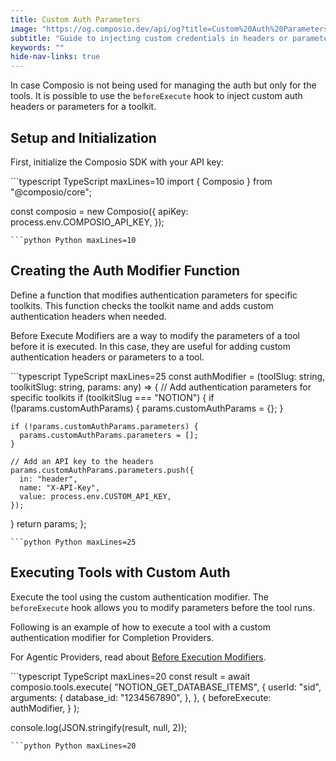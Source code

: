 ```yaml
---
title: Custom Auth Parameters
image: "https://og.composio.dev/api/og?title=Custom%20Auth%20Parameters"   # image for socials
subtitle: "Guide to injecting custom credentials in headers or parameters for a toolkit"
keywords: ""
hide-nav-links: true
---
```


In case Composio is not being used for managing the auth but only for the tools. It is possible to use the `beforeExecute` hook to inject custom auth headers or parameters for a toolkit.

## Setup and Initialization

First, initialize the Composio SDK with your API key:

<CodeGroup>
```typescript TypeScript maxLines=10
import { Composio } from "@composio/core";

const composio = new Composio({
  apiKey: process.env.COMPOSIO_API_KEY,
});
```
```python Python maxLines=10
```
</CodeGroup>

## Creating the Auth Modifier Function

Define a function that modifies authentication parameters for specific toolkits. This function checks the toolkit name and adds custom authentication headers when needed.

<Card title="This is a Before Execute Modifier!" href="/docs/modifiers/before-execution" icon="fa-magic">

Before Execute Modifiers are a way to modify the parameters of a tool before it is executed. In this case, they are useful for adding custom authentication headers or parameters to a tool.
</Card>

<CodeGroup>
```typescript TypeScript maxLines=25
const authModifier = (toolSlug: string, toolkitSlug: string, params: any) => {
  // Add authentication parameters for specific toolkits
  if (toolkitSlug === "NOTION") {
    if (!params.customAuthParams) {
      params.customAuthParams = {};
    }

    if (!params.customAuthParams.parameters) {
      params.customAuthParams.parameters = [];
    }

    // Add an API key to the headers
    params.customAuthParams.parameters.push({
      in: "header",
      name: "X-API-Key",
      value: process.env.CUSTOM_API_KEY,
    });
  }
  return params;
};
```
```python Python maxLines=25

```
</CodeGroup>

## Executing Tools with Custom Auth

Execute the tool using the custom authentication modifier. The `beforeExecute` hook allows you to modify parameters before the tool runs.


Following is an example of how to execute a tool with a custom authentication modifier for Completion Providers.

For Agentic Providers, read about [Before Execution Modifiers](/docs/modifiers/before-execution).

<CodeGroup>
```typescript TypeScript maxLines=20
const result = await composio.tools.execute(
  "NOTION_GET_DATABASE_ITEMS",
  {
    userId: "sid",
    arguments: {
      database_id: "1234567890",
    },
  },
  {
    beforeExecute: authModifier,
  }
);

console.log(JSON.stringify(result, null, 2));
```
```python Python maxLines=20

```
</CodeGroup>